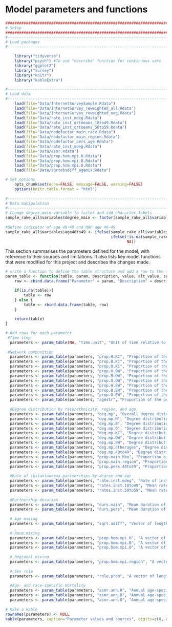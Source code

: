 # Model parameters and functions {#parameters}
```r

####################################################################################
# Setup
####################################################################################
#-----------------------------------------------------------------------------------
# Load packages
#-----------------------------------------------------------------------------------

    library("tidyverse")
    library("psych") #To use "describe" function for continuous vars
    library("ggplot2")
    library("survey")
    library("knitr")
    library("kableExtra")

#-----------------------------------------------------------------------------------
# Load data
#-----------------------------------------------------------------------------------
    load(file="Data/InternetSurveySample.Rdata")
    load(file="Data/InternetSurvey_reweighted_all.Rdata")
    load(file="Data/InternetSurvey_reweighted_neg.Rdata")
    load(file="Data/rate_inst_mdeg.Rdata")
    load(file="Data/rate_inst_qrtmeans_18to49.Rdata")
    load(file="Data/rate_inst_qrtmeans_50to59.Rdata")
    load(file="Data/nodefactor_main_race.Rdata")
    load(file="Data/nodefactor_main_region.Rdata")
    load(file="Data/nodefactor_pers_age.Rdata")
    load(file="Data/rate_inst_mdeg.Rdata")
    load(file="Data/asmr.Rdata")
    load(file="Data/prop.hom.mpi.H.Rdata")
    load(file="Data/prop.hom.mpi.B.Rdata")
    load(file="Data/prop.hom.mpi.O.Rdata")
    load(file="Data/sqrtabsdiff_agemix.Rdata")

# Set options
    opts_chunk$set(echo=FALSE, message=FALSE, warning=FALSE)
    options(knitr.table.format = "html") 
    
#-----------------------------------------------------------------------------------
# Data manipulation
#-----------------------------------------------------------------------------------
# Change degree_main variable to factor and add character labels
sample_rake_all$variables$degree_main <- factor(sample_rake_all$variables$degree_main, levels = c(0, 1), labels = c("No main", "Main"))
    
#Define indicator of age 40-49 and MRP age 40-49
sample_rake_all$variables$age40to49 <- ifelse(sample_rake_all$variables$age %in% c(40:49), 1,
                                              ifelse(!is.na(sample_rake_all$variables$age), 0,
                                                     NA))

```

This section summarises the parameters defined for the model, with reference to their sources and limitations. It also lists key model functions that were modified for this project and describes the changes made.

```r
# write a function to define the table structure and add a row to the table with a new parameter or attribute
param_table <- function(table, param, description, value, alt_value, sources){
    row <- cbind.data.frame("Parameter" = param, "Description" = description, "Value" = value, "Alternate value(s)" = alt_value, "Source(s)" = sources)

    if(is.na(table)){
        table <- row
    } else {
        table <- rbind.data.frame(table, row)
    }
   
    return(table)
}

# Add rows for each parameter
 #Time step
  parameters <- param_table(NA, "time.unit", "Unit of time relative to one day", 7, NA, NA)
  
 #Network composition
  parameters <- param_table(parameters, "prop.H.KC", "Proportion of the population that lives in King County and is Hispanic", round(prop.table(svytable(~region + hbo, sample_rake_all, round=FALSE)),4)[1,1], NA, "2011-2015 American Community Survey (ACS) 5-year estimates [@WA-census] and estimates of the size of the MSM population by county [@Grey2016]")
  parameters <- param_table(parameters, "prop.B.KC", "Proportion of the population that lives in King County and is black", round(prop.table(svytable(~region + hbo, sample_rake_all, round=FALSE)),4)[1,2], NA, "2011-2015 American Community Survey (ACS) 5-year estimates [@WA-census] and estimates of the size of the MSM population by county [@Grey2016]")
  parameters <- param_table(parameters, "prop.O.KC", "Proportion of the population that lives in King County and is other race/ethnicity", round(prop.table(svytable(~region + hbo, sample_rake_all, round=FALSE)),4)[1,3], NA, "2011-2015 American Community Survey (ACS) 5-year estimates [@WA-census] and estimates of the size of the MSM population by county [@Grey2016]")
  parameters <- param_table(parameters, "prop.H.OW", "Proportion of the population that lives in other Western WA counties and is Hispanic", round(prop.table(svytable(~region + hbo, sample_rake_all, round=FALSE)),4)[2,1], NA, "2011-2015 American Community Survey (ACS) 5-year estimates [@WA-census] and estimates of the size of the MSM population by county [@Grey2016]")
  parameters <- param_table(parameters, "prop.B.OW", "Proportion of the population that lives in other Western WA counties and is black", round(prop.table(svytable(~region + hbo, sample_rake_all, round=FALSE)),4)[2,2], NA, "2011-2015 American Community Survey (ACS) 5-year estimates [@WA-census] and estimates of the size of the MSM population by county [@Grey2016]")
  parameters <- param_table(parameters, "prop.O.OW", "Proportion of the population that lives in other Western WA counties and is other race/ethnicity", round(prop.table(svytable(~region + hbo, sample_rake_all, round=FALSE)),4)[2,3], NA, "2011-2015 American Community Survey (ACS) 5-year estimates [@WA-census] and estimates of the size of the MSM population by county [@Grey2016]")
  parameters <- param_table(parameters, "prop.H.EW", "Proportion of the population that lives in Eastern WA and is Hispanic", round(prop.table(svytable(~region + hbo, sample_rake_all, round=FALSE)),4)[3,1], NA, "2011-2015 American Community Survey (ACS) 5-year estimates [@WA-census] and estimates of the size of the MSM population by county [@Grey2016]")
  parameters <- param_table(parameters, "prop.B.EW", "Proportion of the population that lives in Eastern WA and is black", round(prop.table(svytable(~region + hbo, sample_rake_all, round=FALSE)),4)[3,2], NA, "2011-2015 American Community Survey (ACS) 5-year estimates [@WA-census] and estimates of the size of the MSM population by county [@Grey2016]")
  parameters <- param_table(parameters, "prop.O.EW", "Proportion of the population that lives in Eastern WA and is other race/ethnicity", round(prop.table(svytable(~region + hbo, sample_rake_all, round=FALSE)),4)[3,3], NA, "2011-2015 American Community Survey (ACS) 5-year estimates [@WA-census] and estimates of the size of the MSM population by county [@Grey2016]")
  parameters <- param_table(parameters, "agestr", "Proportion of the population in each age group 18-24 through 55-59", paste(round(prop.table(svytable(~age_cat, sample_rake_all, round=FALSE)),4), collapse=", "), NA, "2011-2015 American Community Survey (ACS) 5-year estimates [@WA-census] and estimates of the size of the MSM population by county [@Grey2016]")
  
  #Degree distribution by race/ethnicity, region, and age
  parameters <- param_table(parameters, "deg.mp", "Overall degree distribution (order: 0 main 0 pers, 0 main 1 pers, 0 main 2+ pers, 1 main 0 pers, 1 main 1 pers, 1 main 2+ pers)", paste(as.vector(t(round(prop.table(svytable(~degree_main + degreecat_cas, sample_rake_all, round=FALSE)),4))), collapse=", "), NA, "WHPP survey, assumed to apply to HIV-negative and HIV-positive MSM")
  parameters <- param_table(parameters, "deg.mp.H", "Degree distribution for Hispanic men", paste(as.vector(t(round(prop.table(svytable(~degree_main + degreecat_cas, sample_rake_all[sample_rake_all$variables$hbo %in% "Hispanic"], round=FALSE)),4))), collapse=", "), NA, "WHPP survey, assumed to apply to HIV-negative and HIV-positive MSM")
  parameters <- param_table(parameters, "deg.mp.B", "Degree distribution for black men", paste(as.vector(t(round(prop.table(svytable(~degree_main + degreecat_cas, sample_rake_all[sample_rake_all$variables$hbo %in% "Black"], round=FALSE)),4))), collapse=", "), NA, "WHPP survey, assumed to apply to HIV-negative and HIV-positive MSM")
  parameters <- param_table(parameters, "deg.mp.O", "Degree distribution for other race/ethnicity men", paste(as.vector(t(round(prop.table(svytable(~degree_main + degreecat_cas, sample_rake_all[sample_rake_all$variables$hbo %in% "Other"], round=FALSE)),4))), collapse=", "), NA, "WHPP survey, assumed to apply to HIV-negative and HIV-positive MSM")
  parameters <- param_table(parameters, "deg.mp.KC", "Degree distribution for King County men", paste(as.vector(t(round(prop.table(svytable(~degree_main + degreecat_cas, sample_rake_all[sample_rake_all$variables$region %in% "King County"], round=FALSE)),4))), collapse=", "), NA, "WHPP survey, assumed to apply to HIV-negative and HIV-positive MSM")
  parameters <- param_table(parameters, "deg.mp.OW", "Degree distribution for other western WA men", paste(as.vector(t(round(prop.table(svytable(~degree_main + degreecat_cas, sample_rake_all[sample_rake_all$variables$region %in% "Western WA"], round=FALSE)),4))), collapse=", "), NA, "WHPP survey, assumed to apply to HIV-negative and HIV-positive MSM")
  parameters <- param_table(parameters, "deg.mp.EW", "Degree distribution for Eastern WA men", paste(as.vector(t(round(prop.table(svytable(~degree_main + degreecat_cas, sample_rake_all[sample_rake_all$variables$region %in% "Eastern WA"], round=FALSE)),4))), collapse=", "), NA, "WHPP survey, assumed to apply to HIV-negative and HIV-positive MSM")
  parameters <- param_table(parameters, "deg.mp.otherages", "Degree distribution for men aged 18-39 and 50-59", paste(as.vector(t(round(prop.table(svytable(~degree_main + degreecat_cas, sample_rake_all[sample_rake_all$variables$age40to49 %in% 0], round=FALSE)),4))), collapse=", "), NA, "WHPP survey, assumed to apply to HIV-negative and HIV-positive MSM")
  parameters <- param_table(parameters, "deg.mp.40to49", "Degree distribution for men aged 40-49", paste(as.vector(t(round(prop.table(svytable(~degree_main + degreecat_cas, sample_rake_all[sample_rake_all$variables$age40to49 %in% 1], round=FALSE)),4))), collapse=", "), NA, "WHPP survey, assumed to apply to HIV-negative and HIV-positive MSM")
  parameters <- param_table(parameters, "prop.main.hbo", "Proportion of nodes in main partnerships that are Hispanic, Black, and Other", paste(as.vector(round(prop.inmainXrace, 4)), collapse=", "), NA, "WHPP survey, assumed to apply to HIV-negative and HIV-positive MSM. EVENTUALLY REPLACE USING DATA ON MIXING BY RACE FROM MMP AND FROM THE WHPP SAMPLE REWEIGHTED TO NEG/UNK TOTALS. (BUT WILL NEED TO USE DATA FROM WHPP REWEIGHTED TO ALL FOR DEGREE)")
  parameters <- param_table(parameters, "prop.main.region", "Proportion of nodes in main partnerships that are in King County, other counties in western WA, and eastern WA", paste(as.vector(round(prop.inmainXregion, 4)), collapse=", "), "Consider exploring scenarios with cross-regional mixing", "WHPP survey with assumptions about alters' region")
  parameters <- param_table(parameters, "prop.pers.40to49", "Proportion of nodes in persistent partnerships that are ages 18-39 or 50-59 vs. ages 40-49", "NULL - not included in the base model", paste(as.vector(round(prop.inpersXage, 4)), collapse=", "), "WHPP survey, assumed to apply to HIV-negative and HIV-positive MSM. EVENTUALLY REPLACE USING DATA ON MIXING BY AGE FROM MMP AND FROM THE WHPP SAMPLE REWEIGHTED TO NEG/UNK TOTALS. WILL NEED TO USE DATA FROM WHPP REWEIGHTED TO ALL FOR DEGREE")
    
  #Rate of instantaneous partnerships by degree and age
  parameters <- param_table(parameters, "rate.inst.mdeg", "Rate of instantaneous partnerships by momentary degree (order: 0 main 0 pers, 0 main 1 pers, 0 main 2+ pers, 1 main 0 pers, 1 main 1 pers, 1 main 2+ pers)", paste(c(meansXdegmatrix[1,1], meansXdegmatrix[1,2], meansXdegmatrix[1,3], meansXdegmatrix[2,1], meansXdegmatrix[2,2], meansXdegmatrix[2,3]), collapse = ", "), NA, "WHPP survey, assumed to apply to HIV-negative and HIV-positive MSM")
  parameters <- param_table(parameters, "rates.inst.18to49", "Mean rate of instantaneous partnerships by quartile among men aged 18 to 49", paste(round(avg.qrtmeans.18to49, 6), collapse=", "), NA, "WHPP survey, assumed to apply to HIV-negative and HIV-positive MSM")
  parameters <- param_table(parameters, "rates.inst.50to59", "Mean rate of instantaneous partnerships by quartile among men aged 50 to 59",  paste(round(avg.qrtmeans.50to59, 6), collapse=", "), NA, "WHPP survey, assumed to apply to HIV-negative and HIV-positive MSM")
  
  #Partnership duration
  parameters <- param_table(parameters, "durs.main", "Mean duration of main partnerships in days", as.numeric(round(svyquantile(~pship_age_main, sample_rake_all, quantile=.5, na.rm=TRUE)/log(2), 0)), NA, "WHPP survey, assumed to apply to HIV-negative and HIV-positive MSM")
  parameters <- param_table(parameters, "durs.pers", "Mean duration of persistent partnerships in days", as.numeric(round(svyquantile(~pship_age_pers, sample_rake_all, quantile=.5, na.rm=TRUE)/log(2), 0)), NA, "WHPP survey, assumed to apply to HIV-negative and HIV-positive MSM")
  
  # Age mixing
  parameters <- param_table(parameters, "sqrt.adiff", "Vector of length 3 with the mean absolute differences between the square root of ego and alter ages in main, persistent, and instantaneous partnerships", paste(round(sqrtabsdiff_agemix,4), collapse=", "), NA, "WHPP survey, assumed to apply to HIV-negative and HIV-positive MSM. EVENTUALLY REPLACE USING DATA ON MIXING BY AGE FROM MMP AND FROM THE WHPP SAMPLE REWEIGHTED TO NEG/UNK TOTALS")
  
  # Race mixing
  parameters <- param_table(parameters, "prop.hom.mpi.H", "A vector of length 3 for the proportion of main, casual, and instantaneous partnerships involving Hispanic MSM that are homophilous on race", paste(round(prop.hom.mpi.H, 4), collapse=", "), NA, "WHPP survey, assumed to apply to HIV-negative and HIV-positive MSM. EVENTUALLY REPLACE USING DATA ON MIXING BY RACE/ETH FROM MMP AND FROM THE WHPP SAMPLE REWEIGHTED TO NEG/UNK TOTALS. WILL NEED TO USE DATA FROM WHPP REWEIGHTED TO ALL FOR DEGREE AND RATE_INST")
  parameters <- param_table(parameters, "prop.hom.mpi.B", "A vector of length 3 for the proportion of main, casual, and instantaneous partnerships involving black MSM that are homophilous on race", paste(round(prop.hom.mpi.B, 4), collapse=", "), NA, "WHPP survey, assumed to apply to HIV-negative and HIV-positive MSM. EVENTUALLY REPLACE USING DATA ON MIXING BY RACE/ETH FROM MMP AND FROM THE WHPP SAMPLE REWEIGHTED TO NEG/UNK TOTALS. WILL NEED TO USE DATA FROM WHPP REWEIGHTED TO ALL FOR DEGREE AND RATE_INST")
  parameters <- param_table(parameters, "prop.hom.mpi.O", "A vector of length 3 for the proportion of main, casual, and instantaneous partnerships involving other race/ethnicity MSM that are homophilous on race", paste(round(prop.hom.mpi.O, 4), collapse=", "), NA, "WHPP survey, assumed to apply to HIV-negative and HIV-positive MSM. EVENTUALLY REPLACE USING DATA ON MIXING BY RACE/ETH FROM MMP AND FROM THE WHPP SAMPLE REWEIGHTED TO NEG/UNK TOTALS. WILL NEED TO USE DATA FROM WHPP REWEIGHTED TO ALL FOR DEGREE AND RATE_INST")
  
  # Regional mixing
  parameters <- param_table(parameters, "prop.hom.mpi.region", "A vector of length 3 for the proportion of main, persistent, and instantaneous partnerships that are within-region", "1, random, random", "1, 1, 1", "Assumption/sensitivity analyses")
  
  # Sex role
  parameters <- param_table(parameters, "role.prob", "A vector of length 3 for the probability of sexual role as insertive, receptive, and versatile", paste(round(prop.table(svytable(~position_cat, sample_rake_all, round=FALSE)),3)[[2]], round(prop.table(svytable(~position_cat, sample_rake_all, round=FALSE)),3)[[1]], round(prop.table(svytable(~position_cat, sample_rake_all, round=FALSE)),3)[[3]], sep=", "), NA, "WHPP survey, assumed to apply to HIV-negative and HIV-positive MSM.")
  
  #Age- and race-specific mortality 
  parameters <- param_table(parameters, "asmr.ann.H", "Annual age-specific mortality rate for Hispanic men (for 5-year age groups from 15 to 59)", paste(round(asmr[,1]/100000, 5), collapse=", "), NA, "National Vital Statistics data, 2015")
  parameters <- param_table(parameters, "asmr.ann.B", "Annual age-specific mortality rate for black men (for 5-year age groups from 15 to 59)", paste(round(asmr[,2]/100000, 5), collapse=", "), NA, "National Vital Statistics data, 2015")
  parameters <- param_table(parameters, "asmr.ann.O", "Annual age-specific mortality rate for other men (for 5-year age groups from 15 to 59)", paste(round(asmr[,3]/100000, 5), collapse=", "), NA, "National Vital Statistics data, 2015")
  
# Make a kable
rownames(parameters) <- NULL
kable(parameters, caption="Parameter values and sources", digits=c(0, 0, 4, 4, 0)) %>% kable_styling(full_width=F, position="center") %>% column_spec(1, width = "5cm") %>% column_spec(2, width = "10cm") %>% column_spec(3, width = "5cm") %>% column_spec(4, width = "8cm") %>% column_spec(5, width = "20cm") %>% group_rows("Model specifications", 1,1) %>% group_rows("Network composition",2,11) %>% group_rows("Degree distribution by nodal attribute", 12,23) %>% group_rows("Rate of instantaneous partnerships", 24,26) %>% group_rows("Partnership duration", 27,28) %>% group_rows("Age mixing", 29,29) %>% group_rows("Racial/ethnic mixing", 30,32) %>% group_rows("Regional mixing", 33,33) %>% group_rows("Sex role", 34,34) %>% group_rows("Age-specific mortality", 35,37)
```

```r

```